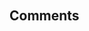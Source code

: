<article id="8352851" title=Talk:Aksaray Province>
	<talkpage id="8352851" title="Talk:Aksaray Province">
{{talkheader}}
{{WPTR|class=Start|importance=Mid}}

= Comments =
	</talkpage>
</article>